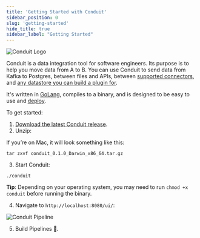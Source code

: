 ```yaml
---
title: 'Getting Started with Conduit'
sidebar_position: 0
slug: 'getting-started'
hide_title: true
sidebar_label: "Getting Started"
---
```


<div style={{ textAlign: "center" }}>
  <img alt="Conduit Logo" style={{ maxWidth: "400px", marginTop: 0 }} src="/images/conduit/on-white-conduit-logo.png" />
</div>


Conduit is a data integration tool for software engineers. Its purpose is to help you move data from A to B. You can use Conduit to send data from Kafka to Postgres, between files and APIs, between [supported connectors](/docs/connectors/overview), and [any datastore you can build a plugin for](/docs/introduction/plugins).

It's written in [GoLang](https://go.dev/), compiles to a binary, and is designed to be easy to use and [deploy](https://docs.conduit.io/docs/Deploy/overview).

To get started:

1. [Download the latest Conduit release](https://github.com/ConduitIO/conduit/releases).
2. Unzip:

If you’re on Mac, it will look something like this:

```shell
tar zxvf conduit_0.1.0_Darwin_x86_64.tar.gz
```

3. Start Conduit:

```shell
./conduit
```

**Tip**: Depending on your operating system, you may need to run `chmod +x conduit` before running the binary.

4. Navigate to `http://localhost:8080/ui/`:

![Conduit Pipeline](/images/conduit/pipeline.png)

5. Build Pipelines 🚀.
